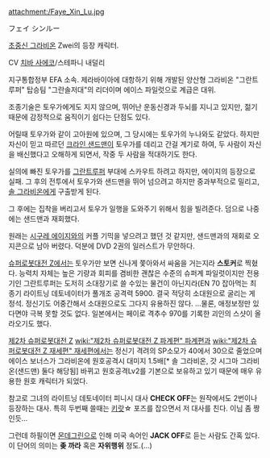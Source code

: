 attachment:/Faye_Xin_Lu.jpg

フェイ シンルー 

[[초중신 그라비온]] Zwei의 등장 캐릭터.

CV [[치바 사에코]]/스테파니 내덜리

지구통합정부 EFA 소속. 제라바이아에 대항하기 위해 개발된 양산형 그라비온 "그란트루퍼" 탑승팀 "그란솔저대"의 리더이며 에이스 파일럿으로 계급은 대위.

조종기술은 토우가에게도 지지 않으며, 뛰어난 운동신경과 두뇌를 지니고 있지만, 젊기 때문에 감정적으로 움직이기 쉽다는 단점도 있다.

어릴때 토우가와 같이 고아원에 있으며, 그 당시에는 토우가의 누나와도 같았다. 하지만 자신이 믿고 따르던 [[크라인 샌드맨]]이 토우가를 데리고 간걸 계기로 하여, 두 사람이 자신을 배신했다고 오해하게 되면서, 작중 두 사람을 적대하기도 한다.

실의에 빠진 토우가를 [[그란트루퍼]] 부대에 스카우트 하려고 하지만, 에이지의 등장으로 실패. 그 후의 전투에서 토우가와 샌드맨을 뛰어 넘으려고 하지만 중과부적으로 밀리고, [[솔 그라비온]]에게 구출받게 된다. 

그 후에는 집착을 버리고서 토우가 일행을 도와주기 위해서 힘을 빌려준다. 덤으로 나중에는 샌드맨과 재회했다.

원래는 [[시구레 에이지]]와의 커플 기믹을 넣으려고 했던 것 같지만, 샌드맨과의 재회로 오지콘으로 남아 버렸다. 덕분에 DVD 2권의 일러스트가 무안하다.

[[슈퍼로봇대전 Z]]에서는 토우가만 보면 신나게 쫓아와서 싸움을 거는지라 '''스토커'''로 찍혔다. 능력치 자체는 높은 기량과 회피를 겸비한 괜찮은 수준의 슈퍼계 파일럿이지만 전용기인 그란트루퍼는 도저히 소대장기로 쓸 수있는 물건이 아닌지라(EN 70 잡아먹는 최종기 라이트닝 데토네이터가 풀개조 공격력 5900. 결국 적당히 소대원으로 굴리는 게 정석. 정신기도 어중간해서 소대원으로도 그다지 유용하진 않다.
...물론, 애정보정만 있다면야 극복 못할 것도 없다. 일본에서는 페이로 격추수 970를 기록한 괴인의 스샷이 올라오기도 했다.

[[제2차 슈퍼로봇대전 Z]] [[wiki:"제2차 슈퍼로봇대전 Z 파계편" 파계편]]과 [[wiki:"제2차 슈퍼로봇대전 Z 재세편" 재세편]]에서는 정신기 격려의 SP소모가 40에서 30으로 줄었으며 에이스 보너스가 그라비온에 원호공격시 대미지 1.5배[* 솔 그라비온, 갓 시그마 그라비온(샌드맨) 둘다 해당됨] 바뀌고 원호공격Lv2를 기본으로 보유하고 있기 때문에 매우 유용한 원호 캐릭터가 되었다.

참고로 그녀의 라이트닝 데토네이터 피니시 대사 '''CHECK OFF'''는 원작에서도 2번이나 등장하는 대사. 특히 두번째 쓸때는 [[키랏]]☆ 포즈를 잡으면서 저 대사를 친다. 이님 좀 짱인듯...

그런데 하필이면 [[몬데그린]]으로 인해 미국 속어인 '''JACK OFF'''로 듣는 사람도 간혹 있다. 이 단어의 의미는 '''좆 까라''' 혹은 '''자위행위''' 정도.(…)
